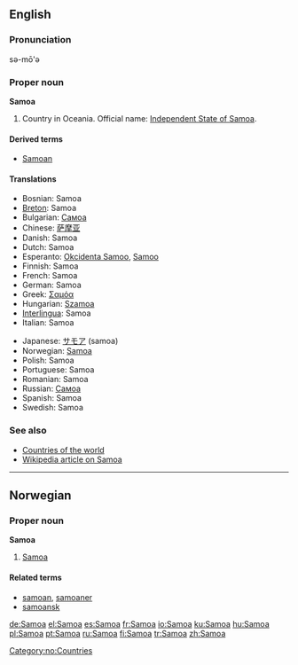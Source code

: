 {{see|samoa}}
==English==

===Pronunciation===
sə-mō'ə

===Proper noun===
'''Samoa'''

# Country in Oceania. Official name: [[Independent State of Samoa]].

====Derived terms====
*[[Samoan]]

====Translations====
{{top}}
*Bosnian: Samoa {{f}}
*[[Breton]]: Samoa
*Bulgarian: [[Самоа]]
*Chinese: [[萨摩亚]]
*Danish: Samoa
*Dutch: Samoa
*Esperanto: [[Okcidenta Samoo]], [[Samoo]]
*Finnish: Samoa
*French: Samoa
*German: Samoa
*Greek: [[Σαμόα]] {{f}}
*Hungarian: [[Szamoa]]
*[[Interlingua]]: Samoa
*Italian: Samoa
{{mid}}
*Japanese: [[サモア]] (samoa)
*Norwegian: [[#Norwegian|Samoa]]
*Polish: Samoa
*Portuguese: Samoa
*Romanian: Samoa {{f}}
*Russian: [[Самоа]]
*Spanish: Samoa
*Swedish: Samoa
{{bottom}}

===See also===
*[[Countries of the world]]
*[[w:Samoa|Wikipedia article on Samoa]]

----

==Norwegian==

===Proper noun===
'''Samoa'''

# [[#English|Samoa]]

====Related terms====
*[[samoan]], [[samoaner]]
*[[samoansk]]

[[Category:no:Countries]]

[[de:Samoa]]
[[el:Samoa]]
[[es:Samoa]]
[[fr:Samoa]]
[[io:Samoa]]
[[ku:Samoa]]
[[hu:Samoa]]
[[pl:Samoa]]
[[pt:Samoa]]
[[ru:Samoa]]
[[fi:Samoa]]
[[tr:Samoa]]
[[zh:Samoa]]